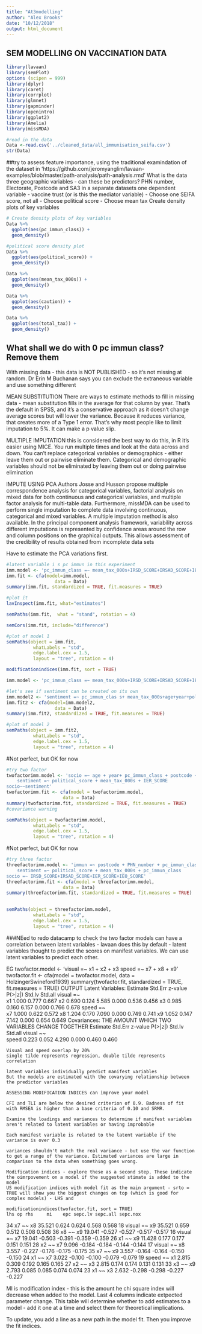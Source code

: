 ```yaml
---
title: "At3modelling"
author: "Alex Brooks"
date: "10/12/2018"
output: html_document
---
```

## SEM MODELLING ON VACCINATION DATA
```r
library(lavaan)
library(semPlot)
options (scipen = 999)
library(dplyr)
library(caret)
library(corrplot)
library(glmnet)
library(gapminder)
library(openintro)
library(ggplot2)
library(Amelia)
library(missMDA)
```

 

```r
#read in the data
Data <-read.csv('../cleaned_data/all_immunisation_seifa.csv')
str(Data)
```

##try to assess feature importance, using the traditional examindation of the dataset in 'https://github.com/jeromyanglim/lavaan-examples/blob/master/path-analysis/path-analysis.rmd'
What is the data
three geographic variables - can these be predictors? PHN number, Electorate, Postcode and SA3 in a separate datasets
one dependent variable - vaccine trust (or is this the mediator variable)
- Choose one SEIFA score, not all
- Choose political score
- Choose mean tax
Create density plots of key variables
```r

# Create density plots of key variables
Data %>%
  ggplot(aes(pc_immun_class)) +
  geom_density()

```

```r
#political score density plot
Data %>%
  ggplot(aes(political_score)) +
  geom_density()
```
```r
Data %>%
  ggplot(aes(mean_tax_000s)) +
  geom_density()
```
```r
Data %>%
  ggplot(aes(caution)) +
  geom_density()
```
```r
Data %>%
  ggplot(aes(total_tax)) +
  geom_density()
```

## What shall we do with 0 pc immun class? Remove them

With missing data - this data is NOT PUBLISHED - so it's not missing at random. Dr Erin M Buchanan says you can exclude the extraneous variable and use something different

MEAN SUBSTITUTION
There are ways to estimate methods to fill in missing data - mean substitution fills in the average for that column by year. That's the default in SPSS, and it's a conservative approach as it doesn't change average scores but will lower the variance. Because it reduces variance, that creates more of a Type 1 error. That's why most people like to limit imputation to 5%. It can make a p value slip.

MULTIPLE IMPUTATION
this is considered the best way to do this, in R it's easier using MICE. You run multiple times and look at the data across and down. You can't replace categorical variables or demographics - either leave them out or pairwise eliminate them. Categorical and demographic variables should not be eliminated by leaving them out or doing pairwise elimination

IMPUTE USING PCA
Authors Josse and Husson propose multiple correspondence analysis for categorical variables, factorial analysis on mixed data for both continuous and categorical variables, and multiple factor analysis for multi-table data. Furthermore, missMDA can be used to perform single imputation to complete data involving continuous, categorical and mixed variables. A multiple imputation method is also available. In the principal component analysis framework, variability across different imputations is represented by confidence areas around the row and column positions on the graphical outputs. This allows assessment of the credibility of results obtained from incomplete data sets

Have to estimate the PCA variations first.
 

```r
#latent variable i s pc immun in this experiment
imm.model <- 'pc_immun_class =~ mean_tax_000s+IRSD_SCORE+IRSAD_SCORE+IER_SCORE+IEO_SCORE'
imm.fit <- cfa(model=imm.model,
                  data = Data)
summary(imm.fit, standardized = TRUE, fit.measures = TRUE)

```
```r
#plot it
lavInspect(imm.fit, what="estimates")
```
```r
semPaths(imm.fit,  what = "stand", rotation = 4)
```
```r
semCors(imm.fit, include="difference")
```

```r
#plot of model 1
semPaths(object = imm.fit,
          whatLabels = "std", 
          edge.label.cex = 1.5, 
          layout = "tree", rotation = 4)
```
```r
modificationindices(imm.fit, sort = TRUE)
```
```r
imm.model <- 'pc_immun_class =~ mean_tax_000s+IRSD_SCORE+IRSAD_SCORE+IER_SCORE+IEO_SCORE'

#let's see if sentiment can be created on its own
imm.model2 <- 'sentiment =~ pc_immun_clas s+ mean_tax_000s+age+year+political_score+ IRSD_SCORE+IRSAD_SCORE+IER_SCORE+IEO_SCORE+PHN_number'
imm.fit2 <- cfa(model=imm.model2,
                  data = Data)
summary(imm.fit2, standardized = TRUE, fit.measures = TRUE)

```

```r
#plot of model 2
semPaths(object = imm.fit2,
          whatLabels = "std", 
          edge.label.cex = 1.5, 
          layout = "tree", rotation = 4)
```

#Not perfect, but OK for now
```r
#try two factor
twofactorimm.model <- 'socio =~ age + year+ pc_immun_class + postcode + IRSAD_URP
    sentiment =~ political_score + mean_tax_000s + IER_SCORE
socio~~sentiment'
twofactorimm.fit <- cfa(model = twofactorimm.model,
                     data = Data)
summary(twofactorimm.fit, standardized = TRUE, fit.measures = TRUE)
#covariance warning 
```
```r
semPaths(object = twofactorimm.model,
          whatLabels = "std", 
          edge.label.cex = 1.5, 
          layout = "tree", rotation = 4)
```

#Not perfect, but OK for now
```r
#try three factor
threefactorimm.model <- 'immun =~ postcode + PHN_number + pc_immun_class + year + age 
    sentiment =~ political_score + mean_tax_000s + pc_immun_class
socio =~ IRSD_SCORE+IRSAD_SCORE+IER_SCORE+IEO_SCORE'
threefactorimm.fit <- cfa(model = threefactorimm.model,
                     data = Data)
summary(threefactorimm.fit, standardized = TRUE, fit.measures = TRUE)
 
```

```r
semPaths(object = threefactorimm.model,
          whatLabels = "std", 
          edge.label.cex = 1.5, 
          layout = "tree", rotation = 4)
```
###NEed to redo datacamp to check the
two factor models can have a correlation between latent variables - lavaan does this by default - latent variables thought to predict the scores on manifest variables. We can use latent variables to predict each other.

EG
twofactor.model <- 'visual =~ x1 + x2 + x3
    speed =~ x7 + x8 + x9'
twofactor.fit <- cfa(model = twofactor.model,
                     data = HolzingerSwineford1939)
summary(twofactor.fit, standardized = TRUE, fit.measures = TRUE)
OUTPUT
Latent Variables:
                   Estimate  Std.Err  z-value  P(>|z|)   Std.lv  Std.all
  visual =~                                                             
    x1                1.000                               0.777    0.667
    x2                0.690    0.124    5.585    0.000    0.536    0.456
    x3                0.985    0.160    6.157    0.000    0.766    0.678
  speed =~                                                              
    x7                1.000                               0.622    0.572
    x8                1.204    0.170    7.090    0.000    0.749    0.741
    x9                1.052    0.147    7.142    0.000    0.654    0.649
  Covariances: THE AMOUNT WHICH TWO VARIABLES CHANGE TOGETHER
                   Estimate  Std.Err  z-value  P(>|z|)   Std.lv  Std.all
  visual ~~                                                             
    speed             0.223    0.052    4.290    0.000    0.460    0.460
    
    Visual and speed overlap by 20% 
    single tilde represents regression, double tilde represents correlation
    
    latent variables individually predict manifest variables
    But the models are estimated with the covarying relationship between the predictor variables
    
    ASSESSING MODIFICATION INDICES can improve your model
    
    CFI and TLI are below the desired criterion of 0.9. Badness of fit with RMSEA is higher than a base criteria of 0.10 and SRMR.
    
    Examine the loadings and variances to determine if manifest variables aren't related to latent variables or having improbable 
    
    Each manifest variable is related to the latent variable if the variance is over 0.3
    
    variances shouldn't match the real variance - but use the var function to get a range of the variance. Estimated variances are large in comparison to the data when something goes wrong.
    
    Modification indices - explore these as a second step. These indicate the oimrpovement on a model if the suggested stimate is added to the model
    US modification indices with model fit as the main argument - srto = TRUE will show you the biggest changes on top (which is good for complex models) - LHS and 
    
    modificationindices(twofactor.fit, sort = TRUE)
    lhs op rhs     mi    epc sepc.lv sepc.all sepc.nox
34     x7 ~~  x8 35.521  0.624   0.624    0.568    0.568
18 visual =~  x9 35.521  0.659   0.512    0.508    0.508
36     x8 ~~  x9 19.041 -0.527  -0.527   -0.517   -0.517
16 visual =~  x7 19.041 -0.503  -0.391   -0.359   -0.359
26     x1 ~~  x9 11.428  0.177   0.177    0.151    0.151
28     x2 ~~  x7  9.096 -0.184  -0.184   -0.144   -0.144
17 visual =~  x8  3.557 -0.227  -0.176   -0.175   -0.175
35     x7 ~~  x9  3.557 -0.164  -0.164   -0.150   -0.150
24     x1 ~~  x7  3.022 -0.100  -0.100   -0.079   -0.079
19  speed =~  x1  2.815  0.309   0.192    0.165    0.165
27     x2 ~~  x3  2.815  0.174   0.174    0.131    0.131
33     x3 ~~  x9  2.793  0.085   0.085    0.074    0.074
23     x1 ~~  x3  2.632 -0.298  -0.298   -0.227   -0.227

MI is modification index - this is the amount he chi square index will decrease when added to the model. Last 4 columns indicate extpected parameter change. This table will determine whether to add estimates to a model - add it one at a time and select them for theoretical implications.

To update, you add a line as a new path in the model fit. Then you improve the fit indices.